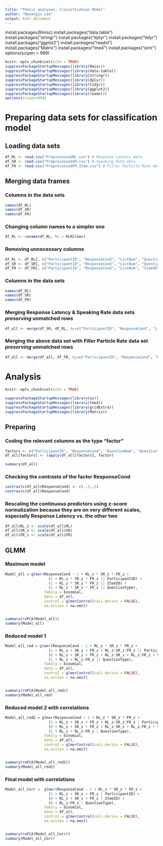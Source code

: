 ---
title: "Thesis analyses: Classification Model"
author: "Myeongju Lee"
output: html_document
---
install.packages(Rmisc)
install.packages("data.table")
install.packages("stringr")
install.packages("dplyr")
install.packages("tidyr")
install.packages("ggplot2")
install.packages("readxl")
install.packages("Matrix")
install.packages("lme4")
install.packages("simr")
options(scipen = 999)



```{r setup, include=FALSE}
knitr::opts_chunk$set(echo = TRUE)
suppressPackageStartupMessages(library(Rmisc))
suppressPackageStartupMessages(library(data.table))
suppressPackageStartupMessages(library(stringr))
suppressPackageStartupMessages(library(dplyr))
suppressPackageStartupMessages(library(tidyr))
suppressPackageStartupMessages(library(ggplot2))
suppressPackageStartupMessages(library(readxl))
options(scipen=999)
```


# Preparing data sets for classification model
## Loading data sets
```{r pressure, echo=FALSE}
df_RL <- read.csv("PreprocessedRL.csv") # Response Latency data
df_SR <- read.csv("PreprocessedSR.csv") # Speaking Rate data
df_FR <- read.csv("PreprocessedFR_Item.csv") # Filler Particle Rate data
```

## Merging data frames
### Columns in the data sets
```{r}
names(df_RL)
names(df_SR)
names(df_FR)
```

### Changing column names to a simpler one
```{r}
df_RL <- rename(df_RL, RL = RLMilSec)
```

### Removing unnecessary columns
```{r}
df_RL <- df_RL[, c("ParticipantID", "ResponseCond", "ListNum", "QuestionNum", "ItemID", "QuestionType", "RL")]
df_SR <- df_SR[, c("ParticipantID", "ResponseCond", "ListNum", "QuestionNum", "ItemID", "QuestionType", "SR")]
df_FR <- df_FR[, c("ParticipantID", "ResponseCond", "ListNum", "ItemID", "FR")]
```

### Columns in the data sets
```{r}
names(df_RL)
names(df_SR)
names(df_FR)
```

### Merging Response Latency & Speaking Rate data sets *preserving* unmatched rows
```{r}  
df_all <- merge(df_SR, df_RL, by=c("ParticipantID", "ResponseCond", "ListNum", "QuestionNum", "ItemID", "QuestionType"), all.x = TRUE)
```

### Merging the above data set with Filler Particle Rate data set *preserving* unmatched rows
```{r}
df_all <- merge(df_all, df_FR, by=c("ParticipantID", "ResponseCond", "ListNum", "ItemID"), all.x = TRUE)
```



# Analysis
```{r}
knitr::opts_chunk$set(echo = TRUE)

suppressPackageStartupMessages(library(ez))
suppressPackageStartupMessages(library(lme4))
suppressPackageStartupMessages(library(gridExtra))
suppressPackageStartupMessages(library(Matrix))
```


## Preparing
### Coding the relevant columns as the type "factor"
```{r}
factors <- c("ParticipantID", "ResponseCond", "QuestionNum", "QuestionType", "ItemID")
df_all[factors] <- lapply(df_all[factors], factor)

summary(df_all)
```

### Checking the contrasts of the factor ResponseCond
```{r}
contrasts(df_all$ResponseCond) <- c(-.5,.5)
contrasts(df_all$ResponseCond)
```

### Rescaling the continuous predictors using z-score normalization because they are on very different scales, especially Response Latency vs. the other two
```{r}
df_all$RL_z <- scale(df_all$RL)
df_all$SR_z <- scale(df_all$SR)
df_all$FR_z <- scale(df_all$FR)
```


## GLMM
### Maximum model
```{r}
Model_all = glmer(ResponseCond ~ 1 + RL_z * SR_z * FR_z + 
                    (1 + RL_z * SR_z * FR_z || ParticipantID) +
                    (1 + RL_z * SR_z * FR_z || ItemID) +
                    (1 + RL_z * SR_z * FR_z || QuestionType), 
                  family = binomial,
                  data = df_all,
                  control = glmerControl(calc.derivs = FALSE),
                  na.action = na.omit)


summary(rePCA(Model_all))
summary(Model_all)
```

### Reduced model 1
```{r}
Model_all_red = glmer(ResponseCond ~ 1 + RL_z * SR_z * FR_z + 
                    (1 + RL_z + SR_z + FR_z + RL_z:SR_z:FR_z || ParticipantID) +
                    (0 + RL_z + SR_z + FR_z + RL_z:SR_z + RL_z:FR_z + SR_z:FR_z || ItemID) +
                    (1 + RL_z + RL_z:FR_z || QuestionType), 
                  family = binomial,
                  data = df_all,
                  control = glmerControl(calc.derivs = FALSE),
                  na.action = na.omit)


summary(rePCA(Model_all_red))
summary(Model_all_red)
```

### Reduced model 2 with correlations
```{r}
Model_all_red2 = glmer(ResponseCond ~ 1 + RL_z * SR_z * FR_z + 
                    (1 + RL_z + SR_z + FR_z + RL_z:SR_z:FR_z | ParticipantID) +
                    (0 + RL_z + SR_z + FR_z + RL_z:SR_z + RL_z:FR_z + SR_z:FR_z | ItemID) +
                    (1 + RL_z + RL_z:FR_z | QuestionType), 
                  family = binomial,
                  data = df_all,
                  control = glmerControl(calc.derivs = FALSE),
                  na.action = na.omit)


summary(rePCA(Model_all_red2))
summary(Model_all_red2)
```

### Final model with correlations
```{r}
Model_all_Corr =  glmer(ResponseCond ~ 1 + RL_z * SR_z * FR_z + 
                    (1 + RL_z + SR_z + FR_z | ParticipantID) +
                    (0 + RL_z + SR_z + FR_z | ItemID) +
                    (0 + RL_z:FR_z | QuestionType), 
                  family = binomial,
                  data = df_all,
                  control = glmerControl(calc.derivs = FALSE),
                  na.action = na.omit)


summary(rePCA(Model_all_Corr))
summary(Model_all_Corr)
```


